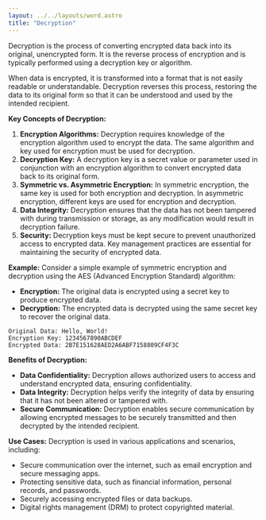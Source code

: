 ```yaml
---
layout: ../../layouts/word.astro
title: "Decryption"
---
```

Decryption is the process of converting encrypted data back into its original, unencrypted form. It is the reverse process of encryption and is typically performed using a decryption key or algorithm.

When data is encrypted, it is transformed into a format that is not easily readable or understandable. Decryption reverses this process, restoring the data to its original form so that it can be understood and used by the intended recipient.

**Key Concepts of Decryption:**
1. **Encryption Algorithms:** Decryption requires knowledge of the encryption algorithm used to encrypt the data. The same algorithm and key used for encryption must be used for decryption.
2. **Decryption Key:** A decryption key is a secret value or parameter used in conjunction with an encryption algorithm to convert encrypted data back to its original form.
3. **Symmetric vs. Asymmetric Encryption:** In symmetric encryption, the same key is used for both encryption and decryption. In asymmetric encryption, different keys are used for encryption and decryption.
4. **Data Integrity:** Decryption ensures that the data has not been tampered with during transmission or storage, as any modification would result in decryption failure.
5. **Security:** Decryption keys must be kept secure to prevent unauthorized access to encrypted data. Key management practices are essential for maintaining the security of encrypted data.

**Example:**
Consider a simple example of symmetric encryption and decryption using the AES (Advanced Encryption Standard) algorithm:
- **Encryption:** The original data is encrypted using a secret key to produce encrypted data.
- **Decryption:** The encrypted data is decrypted using the same secret key to recover the original data.

```plaintext
Original Data: Hello, World!
Encryption Key: 1234567890ABCDEF
Encrypted Data: 2B7E151628AED2A6ABF7158809CF4F3C
```

**Benefits of Decryption:**
- **Data Confidentiality:** Decryption allows authorized users to access and understand encrypted data, ensuring confidentiality.
- **Data Integrity:** Decryption helps verify the integrity of data by ensuring that it has not been altered or tampered with.
- **Secure Communication:** Decryption enables secure communication by allowing encrypted messages to be securely transmitted and then decrypted by the intended recipient.

**Use Cases:**
Decryption is used in various applications and scenarios, including:
- Secure communication over the internet, such as email encryption and secure messaging apps.
- Protecting sensitive data, such as financial information, personal records, and passwords.
- Securely accessing encrypted files or data backups.
- Digital rights management (DRM) to protect copyrighted material.